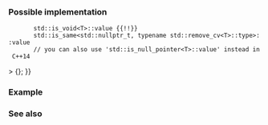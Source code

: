 {{cpp/types/traits/is|1=is_fundamental
|description=
If {{tt|T}} is a [[cpp/language/types|fundamental type]] (that is, arithmetic type, {{c/core|void}}, or {{c/core|nullptr_t}}), provides the member constant {{c|value}} equal {{c|true}}. For any other type, {{c|value}} is {{c|false}}.
|inherit_desc={{tt|T}} is a fundamental type
}}

===Possible implementation===
{{eq fun
|1=
template&lt;class T&gt;
struct is_fundamental
    : std::integral_constant&lt;
        bool,
        std::is_arithmetic&lt;T&gt;::value {{!!}}
        std::is_void&lt;T&gt;::value {{!!}}
        std::is_same&lt;std::nullptr_t, typename std::remove_cv&lt;T&gt;::type&gt;::value
        // you can also use 'std::is_null_pointer&lt;T&gt;::value' instead in C++14
&gt; {};
}}

===Example===
{{example
|code=
#include &lt;type_traits&gt;

static_assert(std::is_fundamental_v&lt;int&gt; == true);
static_assert(std::is_fundamental_v&lt;int&amp;&gt; == false);
static_assert(std::is_fundamental_v&lt;int*&gt; == false);
static_assert(std::is_fundamental_v&lt;void&gt; == true);
static_assert(std::is_fundamental_v&lt;void*&gt; == false);
static_assert(std::is_fundamental_v&lt;float&gt; == true);
static_assert(std::is_fundamental_v&lt;float&amp;&gt; == false);
static_assert(std::is_fundamental_v&lt;float*&gt; == false);
static_assert(std::is_fundamental_v&lt;std::nullptr_t&gt; == true);
static_assert(std::is_fundamental_v&lt;std::is_fundamental&lt;int&gt;&gt; == false);

class A {};
static_assert(std::is_fundamental_v&lt;A&gt; == false);
static_assert(std::is_fundamental_v&lt;std::is_fundamental&lt;A&gt;::value_type&gt;);

int main() {}
}}

===See also===
{{dsc begin}}
{{dsc inc|cpp/types/dsc is_compound}}
{{dsc inc|cpp/types/dsc is_arithmetic}}
{{dsc inc|cpp/types/dsc is_void}}
{{dsc inc|cpp/types/dsc is_null_pointer}}
{{dsc end}}

{{langlinks|de|es|fr|it|ja|pt|ru|zh}}